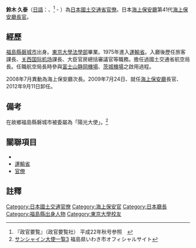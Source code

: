 {{Infobox officeholder
|name=鈴木 久泰
| image = 
| imagesize = 200px
| caption=
| order = 
|office       = {{JPN}}第41任[[海上保安廳|海上保安廳]]長官
|term_start  = 2009年7月24日
|term_end     = 2012年9月11日
|1blankname    = {{nowrap|[[国土交通大臣|国土交通<br>大臣]]}}
|1namedata     = {{link-ja|金子一義|金子一義}}<br/>[[前原誠司|前原誠司]]<br/>[[馬淵澄夫|馬淵澄夫]]<br/>{{link-ja|大畠章宏|大畠章宏}}<br/>{{link-ja|前田武志|前田武志}}<br/>[[羽田雄一郎|羽田雄一郎]]
|predecessor  = {{link-ja|岩崎貞二|岩崎貞二}}
|successor    = {{link-ja|北村隆志|北村隆志}}
| birth_date = {{birth_date and age|1953|3|31}}
| birth_place = {{JPN}}[[福島縣|福島縣]][[石城郡_(日本)|石城郡]][[好間村|好間村]]<br>（現[[磐城市|磐城市]]）
| spouse = 
|children=
|relatives=
|occupation = [[運輸省|運輸省]]、[[国土交通省|国土交通省]]職員
| party =
| signature = 
|alma_mater=[[東京大学|東京大学]]法学部第2類
|website=
|awards=
}}
'''鈴木 久泰'''（[[日語|日語]]：{{lang|ja|すずき ひさやす}}、{{bd|1953年|3月31日|||Suzuki Hisayasu}}<ref>『政官要覧』（政官要覧社） 平成22年秋号参照　</ref> - ）為[[日本|日本]][[國土交通省|國土交通省]][[官僚|官僚]]。日本[[海上保安廳|海上保安廳]]第41代[[海上保安廳長官|海上保安廳長官]]。

==經歷==
[[福島縣|福島縣]][[磐城市|磐城市]]出身。[[東京大學大學院法學政治學研究科及法學部|東京大學法學部]]畢業。1975年進入[[運輸省|運輸省]]。入廳後歷任旅客課長、[[关西国际机场|关西国际机场]]課長、大臣官房總括審議官等職務。擔任過國土交通省航空局長。任職航空局長時參與[[靜岡機場|富士山静岡機場]]、[[百里飛行場|茨城機場]]之啟用過程。

2008年7月異動為海上保安廳次長。2009年7月24日、就任[[海上保安廳|海上保安廳]]長官、2012年9月11日卸任。

== 備考 ==
在故鄉福島縣磐城市被委屬為「陽光大使」。<ref>[http://www.city.iwaki.fukushima.jp/kocho/3081/003034.html サンシャイン大使一覧3]{{dead link|date=2018年1月 |bot=InternetArchiveBot |fix-attempted=yes }} 福島県いわき市オフィシャルサイト</ref>

==關聯項目==
* {{tsl|ja|尖閣諸島中国漁船衝突映像流出事件|釣魚台列嶼中國漁船衝突影像流出事件}}
* [[運輸省|運輸省]]
*[[官僚|官僚]]

==註釋==
{{reflist}}

{{DEFAULTSORT:Suzuki Hisayasu}}
[[Category:日本國土交通官僚|Category:日本國土交通官僚]]
[[Category:海上保安官|Category:海上保安官]]
[[Category:日本廳長|Category:日本廳長]]
[[Category:福島縣出身人物|Category:福島縣出身人物]]
[[Category:東京大學校友|Category:東京大學校友]]